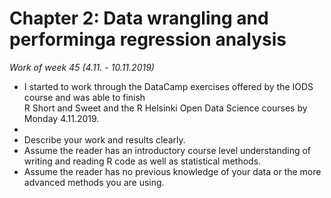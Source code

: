 # Chapter 2: Data wrangling and performinga regression analysis

*Work of week 45 (4.11. - 10.11.2019)*

- I started to work through the DataCamp exercises offered by the IODS course and was able to finish  
  R Short and Sweet and the R Helsinki Open Data Science courses by Monday 4.11.2019.
- 





- Describe your work and results clearly. 
- Assume the reader has an introductory course level understanding of writing and reading R code as well as statistical methods.
- Assume the reader has no previous knowledge of your data or the more advanced methods you are using.
